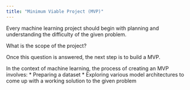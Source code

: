 ```yaml
---
title: "Minimum Viable Project (MVP)"
---
```


Every machine learning project should begin with planning and understanding the difficulty of the given problem.

What is the scope of the project?

Once this question is answered, the next step is to build a MVP.

In the context of machine learning, the process of creating an MVP involves:
  * Preparing a dataset
  * Exploring various model architectures
to come up with a working solution to the given problem

